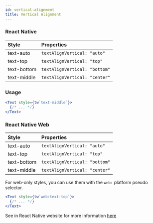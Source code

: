 ```yaml
---
id: vertical-alignment
title: Vertical Alignment
---
```


### React Native

| Style       | Properties                    |
| :---------- | :---------------------------- |
| text-auto   | `textAlignVertical: "auto"`   |
| text-top    | `textAlignVertical: "top"`    |
| text-bottom | `textAlignVertical: "bottom"` |
| text-middle | `textAlignVertical: "center"` |

### Usage

<!-- prettier-ignore-start -->
```jsx
<Text style={tw`text-middle`}>
  {/* ... */}
</Text>
```
<!-- prettier-ignore-end -->

### React Native Web

| Style       | Properties                    |
| :---------- | :---------------------------- |
| text-auto   | `textAlignVertical: "auto"`   |
| text-top    | `textAlignVertical: "top"`    |
| text-bottom | `textAlignVertical: "bottom"` |
| text-middle | `textAlignVertical: "center"` |

For web-only styles, you can use them with the `web:` platform pseudo selector.

<!-- prettier-ignore-start -->
```jsx
<Text style={tw`web:text-top`}>
  {/* ... */}
</Text>
```
<!-- prettier-ignore-end -->

See in React Native website for more information [here](https://reactnative.dev/docs/text-style-props#textshadowradius)
